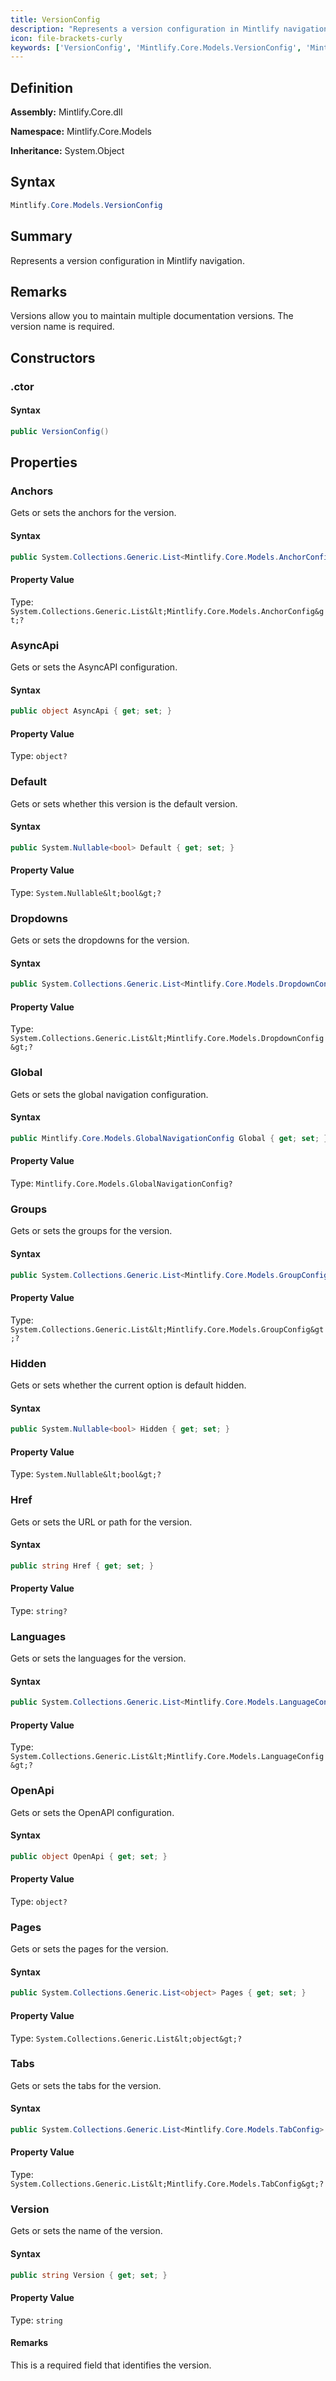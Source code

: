 ```yaml
---
title: VersionConfig
description: "Represents a version configuration in Mintlify navigation."
icon: file-brackets-curly
keywords: ['VersionConfig', 'Mintlify.Core.Models.VersionConfig', 'Mintlify.Core.Models', 'class', 'System.Object']
---
```


## Definition

**Assembly:** Mintlify.Core.dll

**Namespace:** Mintlify.Core.Models

**Inheritance:** System.Object

## Syntax

```csharp
Mintlify.Core.Models.VersionConfig
```

## Summary

Represents a version configuration in Mintlify navigation.

## Remarks

Versions allow you to maintain multiple documentation versions.
            The version name is required.

## Constructors

### .ctor

#### Syntax

```csharp
public VersionConfig()
```

## Properties

### Anchors

Gets or sets the anchors for the version.

#### Syntax

```csharp
public System.Collections.Generic.List<Mintlify.Core.Models.AnchorConfig> Anchors { get; set; }
```

#### Property Value

Type: `System.Collections.Generic.List&lt;Mintlify.Core.Models.AnchorConfig&gt;?`

### AsyncApi

Gets or sets the AsyncAPI configuration.

#### Syntax

```csharp
public object AsyncApi { get; set; }
```

#### Property Value

Type: `object?`

### Default

Gets or sets whether this version is the default version.

#### Syntax

```csharp
public System.Nullable<bool> Default { get; set; }
```

#### Property Value

Type: `System.Nullable&lt;bool&gt;?`

### Dropdowns

Gets or sets the dropdowns for the version.

#### Syntax

```csharp
public System.Collections.Generic.List<Mintlify.Core.Models.DropdownConfig> Dropdowns { get; set; }
```

#### Property Value

Type: `System.Collections.Generic.List&lt;Mintlify.Core.Models.DropdownConfig&gt;?`

### Global

Gets or sets the global navigation configuration.

#### Syntax

```csharp
public Mintlify.Core.Models.GlobalNavigationConfig Global { get; set; }
```

#### Property Value

Type: `Mintlify.Core.Models.GlobalNavigationConfig?`

### Groups

Gets or sets the groups for the version.

#### Syntax

```csharp
public System.Collections.Generic.List<Mintlify.Core.Models.GroupConfig> Groups { get; set; }
```

#### Property Value

Type: `System.Collections.Generic.List&lt;Mintlify.Core.Models.GroupConfig&gt;?`

### Hidden

Gets or sets whether the current option is default hidden.

#### Syntax

```csharp
public System.Nullable<bool> Hidden { get; set; }
```

#### Property Value

Type: `System.Nullable&lt;bool&gt;?`

### Href

Gets or sets the URL or path for the version.

#### Syntax

```csharp
public string Href { get; set; }
```

#### Property Value

Type: `string?`

### Languages

Gets or sets the languages for the version.

#### Syntax

```csharp
public System.Collections.Generic.List<Mintlify.Core.Models.LanguageConfig> Languages { get; set; }
```

#### Property Value

Type: `System.Collections.Generic.List&lt;Mintlify.Core.Models.LanguageConfig&gt;?`

### OpenApi

Gets or sets the OpenAPI configuration.

#### Syntax

```csharp
public object OpenApi { get; set; }
```

#### Property Value

Type: `object?`

### Pages

Gets or sets the pages for the version.

#### Syntax

```csharp
public System.Collections.Generic.List<object> Pages { get; set; }
```

#### Property Value

Type: `System.Collections.Generic.List&lt;object&gt;?`

### Tabs

Gets or sets the tabs for the version.

#### Syntax

```csharp
public System.Collections.Generic.List<Mintlify.Core.Models.TabConfig> Tabs { get; set; }
```

#### Property Value

Type: `System.Collections.Generic.List&lt;Mintlify.Core.Models.TabConfig&gt;?`

### Version

Gets or sets the name of the version.

#### Syntax

```csharp
public string Version { get; set; }
```

#### Property Value

Type: `string`

#### Remarks

This is a required field that identifies the version.

